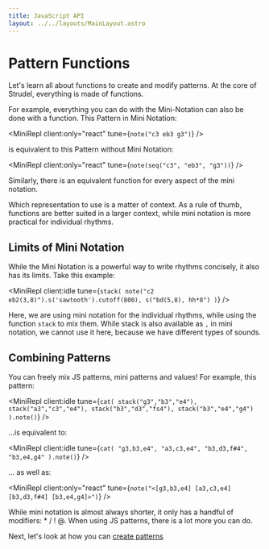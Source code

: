 ```yaml
---
title: JavaScript API
layout: ../../layouts/MainLayout.astro
---
```



# Pattern Functions

Let's learn all about functions to create and modify patterns.
At the core of Strudel, everything is made of functions.

For example, everything you can do with the Mini-Notation can also be done with a function.
This Pattern in Mini Notation:

<MiniRepl client:only="react" tune={`note("c3 eb3 g3")`} />

is equivalent to this Pattern without Mini Notation:

<MiniRepl client:only="react" tune={`note(seq("c3", "eb3", "g3"))`} />

Similarly, there is an equivalent function for every aspect of the mini notation.

Which representation to use is a matter of context. As a rule of thumb, functions
are better suited in a larger context, while mini notation is more practical for individual rhythms.

## Limits of Mini Notation

While the Mini Notation is a powerful way to write rhythms concisely, it also has its limits. Take this example:

<MiniRepl
  client:idle
  tune={`stack(
  note("c2 eb2(3,8)").s('sawtooth').cutoff(800),
  s("bd(5,8), hh*8")
)`}
/>

Here, we are using mini notation for the individual rhythms, while using the function `stack` to mix them.
While stack is also available as `,` in mini notation, we cannot use it here, because we have different types of sounds.

## Combining Patterns

You can freely mix JS patterns, mini patterns and values! For example, this pattern:

<MiniRepl
  client:idle
  tune={`cat(
  stack("g3","b3","e4"),
  stack("a3","c3","e4"),
  stack("b3","d3","fs4"),
  stack("b3","e4","g4")
).note()`}
/>

...is equivalent to:

<MiniRepl
  client:idle
  tune={`cat(
  "g3,b3,e4",
  "a3,c3,e4",
  "b3,d3,f#4",
  "b3,e4,g4"
).note()`}
/>

... as well as:

<MiniRepl client:only="react" tune={`note("<[g3,b3,e4] [a3,c3,e4] [b3,d3,f#4] [b3,e4,g4]>")`} />

While mini notation is almost always shorter, it only has a handful of modifiers: \* / ! @.
When using JS patterns, there is a lot more you can do.

Next, let's look at how you can [create patterns](/learn/factories)
